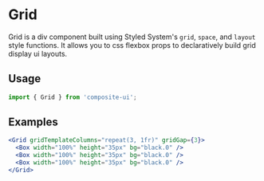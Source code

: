 # Grid

Grid is a div component built using Styled System's `grid`, `space`, and `layout` style functions.
It allows you to css flexbox props to declaratively build grid display ui layouts.

## Usage

```js
import { Grid } from 'composite-ui'; 
```

## Examples

```jsx live=true
<Grid gridTemplateColumns="repeat(3, 1fr)" gridGap={3}>
  <Box width="100%" height="35px" bg="black.0" />
  <Box width="100%" height="35px" bg="black.0" />
  <Box width="100%" height="35px" bg="black.0" />
</Grid>
```
